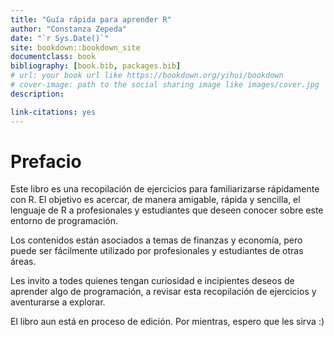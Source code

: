 ```yaml
--- 
title: "Guía rápida para aprender R"
author: "Constanza Zepeda"
date: "`r Sys.Date()`"
site: bookdown::bookdown_site
documentclass: book
bibliography: [book.bib, packages.bib]
# url: your book url like https://bookdown.org/yihui/bookdown
# cover-image: path to the social sharing image like images/cover.jpg
description: 

link-citations: yes
---
```


# Prefacio {-}

Este libro es una recopilación de ejercicios para familiarizarse rápidamente con R. El objetivo es acercar, de manera amigable, rápida y sencilla, el lenguaje de R a profesionales y estudiantes que deseen conocer sobre este entorno de programación. 

Los contenidos están asociados a temas de finanzas y economía, pero puede ser fácilmente utilizado por profesionales y estudiantes de otras áreas.

Les invito a todes quienes tengan curiosidad e incipientes deseos de aprender algo de programación, a revisar esta recopilación de ejercicios y aventurarse a explorar.

El libro aun está en proceso de edición. Por mientras, espero que les sirva :)



